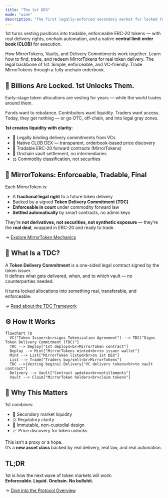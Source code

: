 ```yaml
---
title: "The 1st DEX"
mode: "wide"
description: "The first legally-enforced secondary market for locked token allocations."
---
```


1st turns vesting positions into tradable, enforceable ERC-20 tokens — with real delivery rights, onchain automation, and a native **central limit order book (CLOB)** for execution.

<Columns cols={2}>
  <Card title="Explore the Protocol" icon="network-wired" href="/overview/what-is-1st" cta="Understand the 1st architecture">
    How MirrorTokens, Vaults, and Delivery Commitments work together.
  </Card>
  <Card title="How MirrorTokens work" icon="swap" href="/core/mirrortokens" cta="Explore MirrorToken mechanics">
    Learn how to find, trade, and redeem MirrorTokens for real token delivery.
  </Card>
  <Card title="Token Delivery Commitment (TDC)" icon="signature" href="/core/token-delivery-commitment" cta="Read how TDCs work">
    The legal backbone of 1st. Simple, enforceable, and VC-friendly.
  </Card>
  <Card title="CLOB Trading Platform" icon="arrow-right-arrow-left" href="/trading-platform/clob-trading-platform" cta="Learn how the 1st CLOB works">
    Trade MirrorTokens through a fully onchain orderbook.
  </Card>
</Columns>

## 🧨 Billions Are Locked. 1st Unlocks Them.

Early-stage token allocations are vesting for years — while the world trades around them.

Funds want to rebalance. Contributors want liquidity. Traders want access.\
Today, they get nothing — or go OTC, off-chain, and into legal gray zones.

**1st creates liquidity with clarity**:

- 📜 Legally binding delivery commitments from VCs
- 🧾 Native CLOB DEX — transparent, orderbook-based price discovery
- 🔄 Tradable ERC-20 forward contracts (MirrorTokens)
- 🔐 Onchain vault settlement, no intermediaries
- ⚖️ Commodity classification, not securities

## 🧬 MirrorTokens: Enforceable, Tradable, Final

Each MirrorToken is:

- A **fractional legal right** to a future token delivery
- Backed by a signed **Token Delivery Commitment (TDC)**
- **Enforceable in court** under commodity forward law
- **Settled automatically** by smart contracts, no admin keys

They’re **not derivatives, not securities, not synthetic exposure** — they’re the **real deal**, wrapped in ERC-20 and ready to trade.

→ [Explore MirrorToken Mechanics](./mirror-token)

## 📄 What Is a TDC?

A **Token Delivery Commitment** is a one-sided legal contract signed by the token issuer.\
It defines what gets delivered, when, and to which vault — no counterparties needed.

It turns locked allocations into something real, transferable, and enforceable.

→ [Read about the TDC Framework](./token-delivery-commitment)

## ⚙️ How It Works

```mermaid
flowchart TD
  VC["Token Issuer<br>signs Tokenization Agreement"] --> TDC["Signs Token Delivery Commitment (TDC)"]
  TDC --> Deploy["1st deploys<br>MirrorToken contract"]
  Deploy --> Mint["MirrorTokens minted<br>to issuer wallet"]
  Mint --> List["MirrorToken listed<br>on 1st DEX"]
  List --> Trade["Traders buy/sell<br>MirrorTokens"]
  TDC -->|Vesting begins| Delivery["VC delivers tokens<br>to vault contract"]
  Delivery --> Vault["Contract updates<br>entitlements"]
  Vault --> Claim["MirrorToken holders<br>claim tokens"]
```

## 🧠 Why This Matters

1st combines:

- 💸 Secondary market liquidity
- ⚖️ Regulatory clarity
- 🔂 Immutable, non-custodial design
- 📈 Price discovery for token unlocks

This isn’t a proxy or a hope.\
It’s a **new asset class** backed by real delivery, real law, and real automation.

## TL;DR

1st is how the next wave of token markets will work:\
**Enforceable. Liquid. Onchain. No bullshit.**

→ [Dive into the Protocol Overview](./gtfo-protocol)